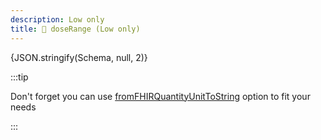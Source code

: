 ```yaml
---
description: Low only
title: 📏 doseRange (Low only)
---
```



<Tabs>
  <TabItem value="text" label="Human readable text" default>
    <SingleDosageToText dosage={Schema} />
  </TabItem>
  <TabItem value="json" label="Dosage">
    <CodeBlock language="json">{JSON.stringify(Schema, null, 2)}</CodeBlock>
  </TabItem>
</Tabs>

:::tip

Don't forget you can use [fromFHIRQuantityUnitToString](/api/interface/Config) option to fit your needs

:::
